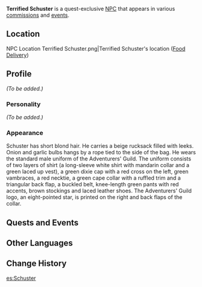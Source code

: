 {{Meta
|missing_NPC_profile  = yes
}}
{{Character Infobox
|image            = NPC Terrified Schuster.png
|realname         = Schuster
|region           = Mondstadt
|affiliation      = Adventurers' Guild
|affiliation2     = Springvale
|type             = Quest NPC
}}
'''Terrified Schuster''' is a quest-exclusive [[NPC]] that appears in various [[commissions]] and [[events]].

==Location==
<gallery>
NPC Location Terrified Schuster.png|Terrified Schuster's location ([[Food Delivery]])
</gallery>

==Profile==
<!-- detailed story/lore information goes here -->
''(To be added.)''

===Personality===
''(To be added.)''

===Appearance===
Schuster has short blond hair. He carries a beige rucksack filled with leeks. Onion and garlic bulbs hangs by a rope tied to the side of the bag. He wears the standard male uniform of the Adventurers' Guild. The uniform consists of two layers of shirt (a long-sleeve white shirt with mandarin collar and a green laced up vest), a green dixie cap with a red cross on the left, green vambraces, a red necktie, a green cape collar with a ruffled trim and a triangular back flap, a buckled belt, knee-length green pants with red accents, brown stockings and laced leather shoes. The Adventurers' Guild logo, an eight-pointed star, is printed on the right and back flaps of the collar.

==Quests and Events==
{{Quests and Events}}

== Other Languages==
{{Other Languages
|default_hidden = 1
|en      = Terrified Schuster
|zhs     = 害怕的舒特
|zhs_rm  = Hàipà de Shūtè
|zht     = 害怕的舒特
|zht_rm  = Hàipà de Shūtè
|ja      = 怖がっているシュースター
|ja_rm   = Kowagatte Iru Shuusutaa
|ko      = 겁에 질린 슈스터
|ko_rm   = Geop-e Jillin Syuseuteo
|es      = El Miedoso Schuster
|fr      = Shute le terrifié
|ru      = Испуганный Шустер
|th      = Schuster ผู้ตื่นตระหนก
|th_rm   = Schuster Teun Tranok
|vi      = Schuster Sợ Hãi
|de      = Ängstlicher Schuster
|id      = Terrified Schuster
|pt      = Schuster Assustado
|tr      = Korkmuş Schuster
|it      = Schuster terrorizzato
}}

==Change History==
{{Change History|1.0}}

[[es:Schuster]]